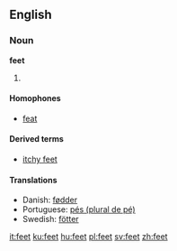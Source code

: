 ==English==

{{rank|2|open|therefore|327|feet|lay|along|four}}

===Noun===
'''feet'''
# {{plural of|foot}}

====Homophones====
*[[feat]]

====Derived terms====
*[[itchy feet]]

====Translations====
{{top}}
*Danish: [[fødder]] {{c}}
*Portuguese: [[pés (plural de pé)]] {{c}}
*Swedish: [[fötter]]
{{bottom}}

[[it:feet]]
[[ku:feet]]
[[hu:feet]]
[[pl:feet]]
[[sv:feet]]
[[zh:feet]]